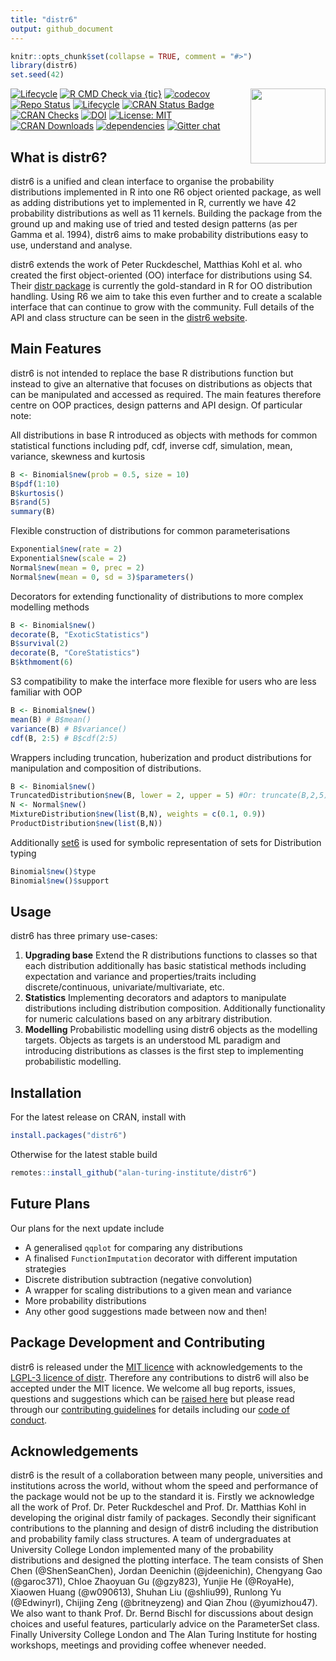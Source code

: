 ```yaml
---
title: "distr6"
output: github_document
---
```


```r
knitr::opts_chunk$set(collapse = TRUE, comment = "#>")
library(distr6)
set.seed(42)
```

<img src="man/figures/logo.png" align="right" alt="" width="120" />

[![Lifecycle](https://img.shields.io/badge/lifecycle-stable-brightgreen.svg)](https://alan-turing-institute.github.io/distr6/articles/webs/api_lifecycle.html)
[![R CMD Check via {tic}](https://github.com/alan-turing-institute/distr6/workflows/R%20CMD%20Check%20via%20%7Btic%7D/badge.svg)](https://github.com/alan-turing-institute/distr6/actions)
[![codecov](https://codecov.io/gh/alan-turing-institute/distr6/branch/master/graph/badge.svg)](https://codecov.io/gh/alan-turing-institute/distr6)
[![Repo Status](https://www.repostatus.org/badges/latest/active.svg)](https://github.com/alan-turing-institute/distr6)
[![Lifecycle](https://img.shields.io/badge/lifecycle-stable-brightgreen.svg)](https://alan-turing-institute.github.io/distr6/articles/webs/api_lifecycle.html)
[![CRAN Status Badge](https://www.r-pkg.org/badges/version-ago/distr6)](https://cran.r-project.org/package=distr6)
[![CRAN Checks](https://cranchecks.info/badges/summary/distr6)](https://cran.r-project.org/web/checks/check_results_distr6.html)
[![DOI](https://zenodo.org/badge/177962537.svg)](https://zenodo.org/badge/latestdoi/177962537)
[![License: MIT](https://img.shields.io/badge/License-MIT-yellow.svg)](https://opensource.org/licenses/MIT)
[![CRAN Downloads](https://cranlogs.r-pkg.org/badges/grand-total/distr6)](https://cran.r-project.org/package=distr6)
[![dependencies](https://tinyverse.netlify.com/badge/distr6)](https://CRAN.R-project.org/package=distr6)
[![Gitter chat](https://badges.gitter.im/xoopR/distr6.png)](https://gitter.im/xoopR/distr6)


## What is distr6?

distr6 is a unified and clean interface to organise the probability distributions implemented in R into one R6 object oriented package, as well as adding distributions yet to implemented in R, currently we have 42 probability distributions as well as 11 kernels. Building the package from the ground up and making use of tried and tested design patterns (as per Gamma et al. 1994), distr6 aims to make probability distributions easy to use, understand and analyse.

distr6 extends the work of Peter Ruckdeschel, Matthias Kohl et al. who created the first object-oriented (OO) interface for distributions using S4. Their [distr package](http://distr.r-forge.r-project.org/) is currently the gold-standard in R for OO distribution handling. Using R6 we aim to take this even further and to create a scalable interface that can continue to grow with the community. Full details of the API and class structure can be seen in the [distr6 website](https://alan-turing-institute.github.io/distr6/).

## Main Features

distr6 is not intended to replace the base R distributions function but instead to give an alternative that focuses on distributions as objects that can be manipulated and accessed as required. The main features therefore centre on OOP practices, design patterns and API design. Of particular note:


All distributions in base R introduced as objects with methods for common statistical functions including pdf, cdf, inverse cdf, simulation, mean, variance, skewness and kurtosis

```r
B <- Binomial$new(prob = 0.5, size = 10)
B$pdf(1:10)
B$kurtosis()
B$rand(5)
summary(B)
```

Flexible construction of distributions for common parameterisations

```r
Exponential$new(rate = 2)
Exponential$new(scale = 2)
Normal$new(mean = 0, prec = 2)
Normal$new(mean = 0, sd = 3)$parameters()
```

Decorators for extending functionality of distributions to more complex modelling methods

```r
B <- Binomial$new()
decorate(B, "ExoticStatistics")
B$survival(2)
decorate(B, "CoreStatistics")
B$kthmoment(6)
```

S3 compatibility to make the interface more flexible for users who are less familiar with OOP

```r
B <- Binomial$new()
mean(B) # B$mean()
variance(B) # B$variance()
cdf(B, 2:5) # B$cdf(2:5)
```

Wrappers including truncation, huberization and product distributions for manipulation and composition of distributions.

```r
B <- Binomial$new()
TruncatedDistribution$new(B, lower = 2, upper = 5) #Or: truncate(B,2,5)
N <- Normal$new()
MixtureDistribution$new(list(B,N), weights = c(0.1, 0.9))
ProductDistribution$new(list(B,N))
```

Additionally [set6](https://CRAN.R-project.org/package=set6) is used for symbolic representation of sets for Distribution typing

```r
Binomial$new()$type
Binomial$new()$support
```


## Usage

distr6 has three primary use-cases:

1. **Upgrading base** Extend the R distributions functions to classes so that each distribution additionally has basic statistical methods including expectation and variance and properties/traits including discrete/continuous, univariate/multivariate, etc.
1. **Statistics** Implementing decorators and adaptors to manipulate distributions including distribution composition. Additionally functionality for numeric calculations based on any arbitrary distribution.
1. **Modelling** Probabilistic modelling using distr6 objects as the modelling targets. Objects as targets is an understood ML paradigm and introducing distributions as classes is the first step to implementing probabilistic modelling.

## Installation

For the latest release on CRAN, install with
```r
install.packages("distr6")
```

Otherwise for the latest stable build
```r
remotes::install_github("alan-turing-institute/distr6")
```

## Future Plans

Our plans for the next update include

* A generalised `qqplot` for comparing any distributions
* A finalised `FunctionImputation` decorator with different imputation strategies
* Discrete distribution subtraction (negative convolution)
* A wrapper for scaling distributions to a given mean and variance
* More probability distributions
* Any other good suggestions made between now and then!

## Package Development and Contributing

distr6 is released under the [MIT licence](https://opensource.org/licenses/MIT) with acknowledgements to the [LGPL-3 licence of distr](https://github.com/alan-turing-institute/distr6/blob/master/Licensing). Therefore any contributions to distr6 will also be accepted under the MIT licence. We welcome all bug reports, issues, questions and suggestions which can be [raised here](https://github.com/alan-turing-institute/distr6/issues) but please read through our [contributing guidelines](https://github.com/alan-turing-institute/distr6/blob/master/CONTRIBUTING.md) for details including our [code of conduct](https://github.com/alan-turing-institute/distr6/blob/master/CODE_OF_CONDUCT.md).

## Acknowledgements

distr6 is the result of a collaboration between many people, universities and institutions across the world, without whom the speed and performance of the package would not be up to the standard it is. Firstly we acknowledge all the work of Prof. Dr. Peter Ruckdeschel and Prof. Dr. Matthias Kohl in developing the original distr family of packages. Secondly their significant contributions to the planning and design of distr6 including the distribution and probability family class structures. A team of undergraduates at University College London implemented many of the probability distributions and designed the plotting interface. The team consists of Shen Chen (@ShenSeanChen), Jordan Deenichin (@jdeenichin), Chengyang Gao (@garoc371), Chloe Zhaoyuan Gu (@gzy823), Yunjie He (@RoyaHe), Xiaowen Huang (@w090613), Shuhan Liu (@shliu99), Runlong Yu (@Edwinyrl), Chijing Zeng (@britneyzeng) and Qian Zhou (@yumizhou47). We also want to thank Prof. Dr. Bernd Bischl for discussions about design choices and useful features, particularly advice on the ParameterSet class. Finally University College London and The Alan Turing Institute for hosting workshops, meetings and providing coffee whenever needed.
